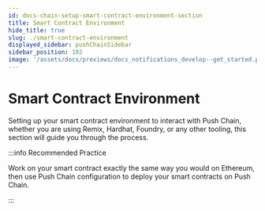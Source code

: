 ```yaml
---
id: docs-chain-setup-smart-contract-environment-section
title: Smart Contract Environment
hide_title: true
slug: ./smart-contract-environment
displayed_sidebar: pushChainSidebar
sidebar_position: 102
image: '/assets/docs/previews/docs_notifications_develop--get_started.png'
---
```


# Smart Contract Environment

Setting up your smart contract environment to interact with Push Chain, whether you are using Remix, Hardhat, Foundry, or any other tooling, this section will guide you through the process.

:::info Recommended Practice

Work on your smart contract exactly the same way you would on Ethereum, then use Push Chain configuration to deploy your smart contracts on Push Chain.

:::

<head>
  <title>
    {
      'Smart Contract Environment Section | Setup | Push Chain Docs'
    }
  </title>
</head>


<DocCardList />
